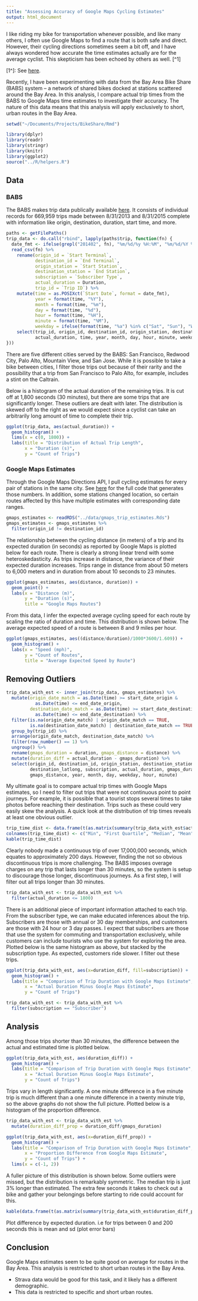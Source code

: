 ```yaml
---
title: "Assessing Accuracy of Google Maps Cycling Estimates"
output: html_document
---
```


I like riding my bike for transportation whenever possible, and like many others, I often use Google Maps to find a route that is both safe and direct. However, their cycling directions sometimes seem a bit off, and I have always wondered how accurate the time estimates actually are for the average cyclist. This skepticism has been echoed by others as well. [^1]

[1^]: See [here](http://www.betterbybicycle.com/2014/09/how-accurate-are-google-maps-cycling.html).

Recently, I have been experimenting with data from the Bay Area Bike Share (BABS) system -- a network of shared bikes docked at stations scattered around the Bay Area. In this analysis, I compare actual trip times from the BABS to Google Maps time estimates to investigate their accuracy. The nature of this data means that this analysis will apply exclusively to short, urban routes in the Bay Area.

```r
setwd("~/Documents/Projects/BikeShare/Rmd")
```

```r
library(dplyr)
library(readr)
library(stringr)
library(knitr)
library(ggplot2)
source("../R/helpers.R")
```

## Data

### BABS

The BABS makes trip data publically available [here](http://www.bayareabikeshare.com/open-data). It consists of individual records for 669,959 trips made between 8/31/2013 and 8/31/2015 complete with information like origin, destination, duration, start time, and more.

```r
paths <- getFilePaths()
trip_data <- do.call("rbind", lapply(paths$trip, function(fn) {
  date_fmt <- ifelse(grepl("201402", fn), "%m/%d/%y %H:%M", "%m/%d/%Y %H:%M")
  read_csv(fn) %>%
    rename(origin_id = `Start Terminal`,
           destination_id = `End Terminal`,
           origin_station = `Start Station`,
           destination_station = `End Station`,
           subscription = `Subscriber Type`,
           actual_duration = Duration,
           trip_id = `Trip ID`) %>%
    mutate(time = as.POSIXct(`Start Date`, format = date_fmt),
           year = format(time, "%Y"),
           month = format(time, "%m"),
           day = format(time, "%d"),
           hour = format(time, "%H"),
           minute = format(time, "%M"),
           weekday = ifelse(format(time, "%a") %in% c("Sat", "Sun"), "Weekend", "Weekday")) %>%
    select(trip_id, origin_id, destination_id, origin_station, destination_station, subscription,
           actual_duration, time, year, month, day, hour, minute, weekday)
}))
```

There are five different cities served by the BABS: San Francisco, Redwood City, Palo Alto, Mountain View, and San Jose. While it is possible to take a bike between cities, I filter those trips out because of their rarity and the possibility that a trip from San Francisco to Palo Alto, for example, includes a stint on the Caltrain.

Below is a histogram of the actual duration of the remaining trips. It is cut off at 1,800 seconds (30 minutes), but there are some trips that are significantly longer. These outliers are dealt with later. The distribution is skewed off to the right as we would expect since a cyclist can take an arbitrarily long amount of time to complete their trip.

```r
ggplot(trip_data, aes(actual_duration)) +
  geom_histogram() +
  lims(x = c(0, 1800)) +
  labs(title = "Distribution of Actual Trip Length",
       x = "Duration (s)",
       y = "Count of Trips")
```

### Google Maps Estimates

Through the Google Maps Directions API, I pull cycling estimates for every pair of stations in the same city. See [here](https://github.com/llefebure/bike-sharing/blob/master/R/google-api-trip-estimates.R) for the full code that generates those numbers. In addition, some stations changed location, so certain routes affected by this have multiple estimates with corresponding date ranges.

```r
gmaps_estimates <- readRDS("../data/gmaps_trip_estimates.Rds")
gmaps_estimates <- gmaps_estimates %>%
  filter(origin_id != destination_id)
```

The relationship between the cycling distance (in meters) of a trip and its expected duration (in seconds) as reported by Google Maps is plotted below for each route. There is clearly a strong linear trend with some heteroskedasticity. As trips increase in distance, the variance of their expected duration increases. Trips range in distance from about 50 meters to 6,000 meters and in duration from about 10 seconds to 23 minutes.

```r
ggplot(gmaps_estimates, aes(distance, duration)) + 
  geom_point() + 
  labs(x = "Distance (m)",
       y = "Duration (s)",
       title = "Google Maps Routes")
```

From this data, I infer the expected average cycling speed for each route by scaling the ratio of duration and time. This distribution is shown below. The average expected speed of a route is between 8 and 9 miles per hour.

```r
ggplot(gmaps_estimates, aes((distance/duration)/1000*3600/1.609)) + 
  geom_histogram() + 
  labs(x = "Speed (mph)",
       y = "Count of Routes",
       title = "Average Expected Speed by Route")
```

## Removing Outliers

```r
trip_data_with_est <- inner_join(trip_data, gmaps_estimates) %>%
  mutate(origin_date_match = as.Date(time) >= start_date_origin & 
           as.Date(time) <= end_date_origin,
         destination_date_match = as.Date(time) >= start_date_destination & 
           as.Date(time) <= end_date_destination) %>%
  filter(is.na(origin_date_match) | origin_date_match == TRUE, 
         is.na(destination_date_match) | destination_date_match == TRUE) %>%
  group_by(trip_id) %>%
  arrange(origin_date_match, destination_date_match) %>%
  filter(row_number() == 1) %>%
  ungroup() %>%
  rename(gmaps_duration = duration, gmaps_distance = distance) %>%
  mutate(duration_diff = actual_duration - gmaps_duration) %>%
  select(origin_id, destination_id, origin_station, destination_station, origin_latlong, 
         destination_latlong, subscription, actual_duration, gmaps_duration, duration_diff,
         gmaps_distance, year, month, day, weekday, hour, minute)
```

My ultimate goal is to compare actual trip times with Google Maps estimates, so I need to filter out trips that were not continuous point to point journeys. For example, it is possible that a tourist stops several times to take photos before reaching their destination. Trips such as these could very easily skew the analysis. A quick look at the distribution of trip times reveals at least one obvious outlier.

```r
trip_time_dist <- data.frame(t(as.matrix(summary(trip_data_with_est$actual_duration))))
colnames(trip_time_dist) <- c("Min", "First Quartile", "Median", "Mean", "Third Quartile", "Max")
kable(trip_time_dist)
```

Clearly nobody made a continuous trip of over 17,000,000 seconds, which equates to approximately 200 days. However, finding the not so obvious discontinuous trips is more challenging. The BABS imposes overage charges on any trip that lasts longer than 30 minutes, so the system is setup to discourage those longer, discontinuous journeys. As a first step, I will filter out all trips longer than 30 minutes.

```r
trip_data_with_est <- trip_data_with_est %>%
  filter(actual_duration <= 1800)
```

There is an additional piece of important information attached to each trip. From the subscriber type, we can make educated inferences about the trip. Subscribers are those with annual or 30 day memberships, and customers are those with 24 hour or 3 day passes. I expect that subscribers are those that use the system for commuting and transportation exclusively, while customers can include tourists who use the system for exploring the area. Plotted below is the same histogram as above, but stacked by the subscription type. As expected, customers ride slower. I filter out these trips.

```r
ggplot(trip_data_with_est, aes(x=duration_diff, fill=subscription)) + 
  geom_histogram() + 
  labs(title = "Comparison of Trip Duration with Google Maps Estimate",
       x = "Actual Duration Minus Google Maps Estimate",
       y = "Count of Trips")
```

```r
trip_data_with_est <- trip_data_with_est %>%
  filter(subscription == "Subscriber")
```

## Analysis

Among those trips shorter than 30 minutes, the difference between the actual and estimated time is plotted below.

```r
ggplot(trip_data_with_est, aes(duration_diff)) + 
  geom_histogram() + 
  labs(title = "Comparison of Trip Duration with Google Maps Estimate",
       x = "Actual Duration Minus Google Maps Estimate",
       y = "Count of Trips")
```

Trips vary in length significantly. A one minute difference in a five minute trip is much different than a one minute difference in a twenty minute trip, so the above graphs do not show the full picture. Plotted below is a histogram of the proportion difference.

```r
trip_data_with_est <- trip_data_with_est %>%
  mutate(duration_diff_prop = duration_diff/gmaps_duration)
```

```r
ggplot(trip_data_with_est, aes(x=duration_diff_prop)) + 
  geom_histogram() + 
  labs(title = "Comparison of Trip Duration with Google Maps Estimate",
       x = "Proportion Difference from Google Maps Estimate",
       y = "Count of Trips") +
  lims(x = c(-1, 2))
```

A fuller picture of this distribution is shown below. Some outliers were missed, but the distribution is remarkably symmetric. The median trip is just 3% longer than estimated. The extra few seconds it takes to check out a bike and gather your belongings before starting to ride could account for this.

```r
kable(data.frame(t(as.matrix(summary(trip_data_with_est$duration_diff_prop)))))
```

Plot difference by expected duration. i.e for trips between 0 and 200 seconds this is mean and sd (plot error bars)

## Conclusion

Google Maps estimates seem to be quite good on average for routes in the Bay Area. This analysis is restricted to short urban routes in the Bay Area.

* Strava data would be good for this task, and it likely has a different demographic.
* This data is restricted to specific and short urban routes.